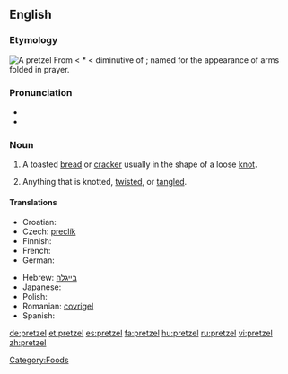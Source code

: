 {{was wotd|2007|August|18}}
{{wikipedia}}
==English==

===Etymology===
[[Image:Breze.jpg|thumb|A pretzel]]
From {{etyl|de}} {{term|Pretzel|lang=de}} < {{etyl|ML.}} *{{term||brachiatellum||lang=la}} < diminutive of {{etyl|la}} {{term|brachium||arm|lang=la}}; named for the appearance of arms folded in prayer.

===Pronunciation===
* {{IPA|/ˈprɛt.səl/}}
* {{audio|en-us-pretzel.ogg|Audio (US)}}

===Noun===
{{en-noun}}

# A toasted [[bread]] or [[cracker]] usually in the shape of a loose [[knot]].
# {{idiomatic}} Anything that is knotted, [[twist]]ed, or [[tangle]]d.

====Translations====
{{trans-top|a toasted bread or cracker in the shape of a knot}}
* Croatian: {{t-|hr|perec|m|alt=pèrēc}}
* Czech: [[preclík]] {{m}}
* Finnish: {{t+|fi|rinkeli}}
* French: {{t+|fr|bretzel|m}}
* German: {{t+|de|Brezel|f}}
{{trans-mid}}
* Hebrew: [[בייגלה]]
* Japanese: {{t|ja|プレッツェル|tr=purettsueru|sc=Jpan}}
* Polish: {{t+|pl|precel}}
* Romanian: [[covrigel]] {{m}}
* Spanish: {{t+|es|pretzel|m}}
{{trans-bottom}}

[[Category:Foods]]

[[de:pretzel]]
[[et:pretzel]]
[[es:pretzel]]
[[fa:pretzel]]
[[hu:pretzel]]
[[ru:pretzel]]
[[vi:pretzel]]
[[zh:pretzel]]